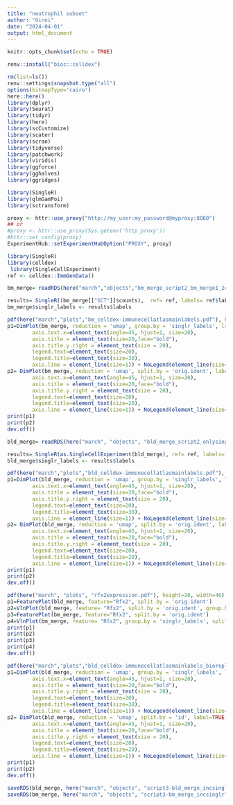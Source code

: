 ```yaml
---
title: "neutrophil subset"
author: "Ginni"
date: "2024-04-01"
output: html_document
---
```


```r
knitr::opts_chunk$set(echo = TRUE)
```

```r
renv::install("bioc::celldex")
```

```r
rm(list=ls())
renv::settings$snapshot.type("all")
options(bitmapType='cairo')
here::here()
library(dplyr)
library(Seurat)
library(tidyr)
library(here)
library(scCustomize)
library(scater)
library(scran)
library(tidyverse)
library(patchwork)
library(viridis)
library(ggforce)
library(gghalves)
library(ggridges)

library(SingleR)
library(glmGamPoi)
library(sctransform)
```

```r
proxy <- httr::use_proxy("http://my_user:my_password@myproxy:8080")
## or
#proxy <- httr::use_proxy(Sys.getenv('http_proxy'))
#httr::set_config(proxy)
ExperimentHub::setExperimentHubOption("PROXY", proxy)
```

```r
library(SingleR)
library(celldex)
 library(SingleCellExperiment)
ref <- celldex::ImmGenData()
```

```r
bm_merge= readRDS(here("march","objects","bm_merge_script2_bm_merge1_2combined.rds"))
```
```r
results= SingleR((bm_merge[["SCT"]]$counts),  ref= ref, labels= ref$label.main)
bm_merge$singlr_labels <- results$labels

pdf(here("march","plots","bm_celldex-immunecellatlasmainlabels.pdf"), height = 30, width=30)
p1=DimPlot(bm_merge, reduction = 'umap', group.by = 'singlr_labels', label=TRUE, label.size = 10, pt.size = 0.5) + theme(text = element_text(face = "bold"),
        axis.text.x=element_text(angle=45, hjust=1, size=20),
        axis.title = element_text(size=20,face="bold"),
        axis.title.y.right = element_text(size = 20),
        legend.text=element_text(size=20),
        legend.title=element_text(size=30),
        axis.line = element_line(size=1)) + NoLegend(element_line(size=10))  
p2= DimPlot(bm_merge, reduction = 'umap', split.by = 'orig.ident', label=TRUE, label.size = 20, pt.size = 0.5) + theme(text = element_text(face = "bold"),
        axis.text.x=element_text(angle=45, hjust=1, size=20),
        axis.title = element_text(size=20,face="bold"),
        axis.title.y.right = element_text(size = 20),
        legend.text=element_text(size=20),
        legend.title=element_text(size=20),
        axis.line = element_line(size=1)) + NoLegend(element_line(size=20)) 
print(p1)
print(p2)
dev.off()

```
```r
bld_merge= readRDS(here("march", "objects", "bld_merge_script2_onlysinglets.rds"))
```
```r
results= SingleR(as.SingleCellExperiment(bld_merge), ref= ref, labels= ref$label.main)
bld_merge$singlr_labels <- results$labels

pdf(here("march","plots","bld_celldex-immunecellatlasmainlabels.pdf"), height = 30, width=30)
p1=DimPlot(bld_merge, reduction = 'umap', group.by = 'singlr_labels', label=TRUE, label.size = 10, pt.size = 0.5) + theme(text = element_text(face = "bold"),
        axis.text.x=element_text(angle=45, hjust=1, size=20),
        axis.title = element_text(size=20,face="bold"),
        axis.title.y.right = element_text(size = 20),
        legend.text=element_text(size=20),
        legend.title=element_text(size=30),
        axis.line = element_line(size=1)) + NoLegend(element_line(size=10))  
p2= DimPlot(bld_merge, reduction = 'umap', split.by = 'orig.ident', label=TRUE, label.size = 10, pt.size = 0.5) + theme(text = element_text(face = "bold"),
        axis.text.x=element_text(angle=45, hjust=1, size=20),
        axis.title = element_text(size=20,face="bold"),
        axis.title.y.right = element_text(size = 20),
        legend.text=element_text(size=20),
        legend.title=element_text(size=20),
        axis.line = element_line(size=1)) + NoLegend(element_line(size=20))  
print(p1)
print(p2)
dev.off()
```

```r
pdf(here("march", "plots", "rfx2expression.pdf"), height=20, width=40)
p1=FeaturePlot(bld_merge, feature="Rfx2", split.by = 'orig.ident')
p2=VlnPlot(bld_merge, feature= "Rfx2", split.by = 'orig.ident', group.by = 'singlr_labels')  + scale_y_continuous(limits = c(0,3))
p3=FeaturePlot(bm_merge, feature="Rfx2", split.by = 'orig.ident')
p4=VlnPlot(bm_merge, feature= "Rfx2", group.by = 'singlr_labels', split.by = 'orig.ident') + scale_y_continuous(limits = c(0,1.7))
print(p1)
print(p2)
print(p3)
print(p4)
dev.off()
```

```r
pdf(here("march","plots","bld_celldex-immunecellatlasmainlabels_bioreplicatesplit.pdf"), height = 30, width=60)
p1=DimPlot(bld_merge, reduction = 'umap', group.by = 'singlr_labels', label=TRUE, label.size = 10, pt.size = 0.5) + theme(text = element_text(face = "bold"),
        axis.text.x=element_text(angle=45, hjust=1, size=20),
        axis.title = element_text(size=20,face="bold"),
        axis.title.y.right = element_text(size = 20),
        legend.text=element_text(size=20),
        legend.title=element_text(size=30),
        axis.line = element_line(size=1)) + NoLegend(element_line(size=10))  
p2= DimPlot(bld_merge, reduction = 'umap', split.by = 'id', label=TRUE, label.size = 10, pt.size = 0.5) + theme(text = element_text(face = "bold"),
        axis.text.x=element_text(angle=45, hjust=1, size=20),
        axis.title = element_text(size=20,face="bold"),
        axis.title.y.right = element_text(size = 20),
        legend.text=element_text(size=20),
        legend.title=element_text(size=20),
        axis.line = element_line(size=1)) + NoLegend(element_line(size=20))  
print(p1)
print(p2)
dev.off()
```

```r
saveRDS(bld_merge, here("march", "objects", "script3-bld_merge_incsinglrlabels_allcelltypes.rds"))
saveRDS(bm_merge, here("march", "objects", "script3-bm_merge_incsinglrlabels_allcelltypes.rds"))
```



